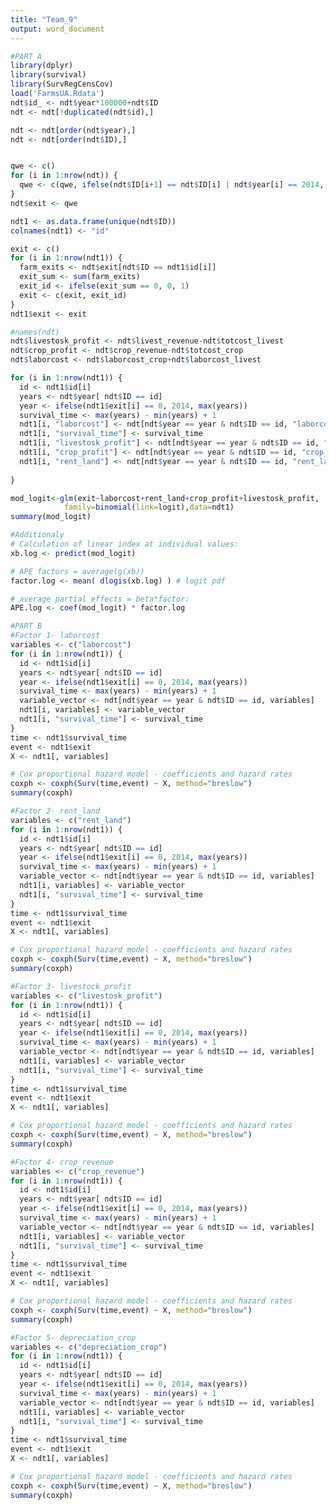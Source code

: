 ---
title: "Team_9"
output: word_document
---


```{r }
#PART A
library(dplyr)
library(survival)
library(SurvRegCensCov) 
load('FarmsUA.Rdata')
ndt$id_ <- ndt$year*100000+ndt$ID
ndt <- ndt[!duplicated(ndt$id),]

ndt <- ndt[order(ndt$year),]
ndt <- ndt[order(ndt$ID),]


qwe <- c()
for (i in 1:nrow(ndt)) {
  qwe <- c(qwe, ifelse(ndt$ID[i+1] == ndt$ID[i] | ndt$year[i] == 2014, 0, 1))
}
ndt$exit <- qwe

ndt1 <- as.data.frame(unique(ndt$ID))
colnames(ndt1) <- "id"

exit <- c()
for (i in 1:nrow(ndt1)) {
  farm_exits <- ndt$exit[ndt$ID == ndt1$id[i]]
  exit_sum <- sum(farm_exits)
  exit_id <- ifelse(exit_sum == 0, 0, 1)
  exit <- c(exit, exit_id)
}
ndt1$exit <- exit

#names(ndt)
ndt$livestosk_profit <- ndt$livest_revenue-ndt$totcost_livest
ndt$crop_profit <- ndt$crop_revenue-ndt$totcost_crop
ndt$laborcost <- ndt$laborcost_crop+ndt$laborcost_livest

for (i in 1:nrow(ndt1)) {
  id <- ndt1$id[i]
  years <- ndt$year[ ndt$ID == id]
  year <- ifelse(ndt1$exit[i] == 0, 2014, max(years))
  survival_time <- max(years) - min(years) + 1
  ndt1[i, "laborcost"] <- ndt[ndt$year == year & ndt$ID == id, "laborcost"]
  ndt1[i, "survival_time"] <- survival_time
  ndt1[i, "livestosk_profit"] <- ndt[ndt$year == year & ndt$ID == id, "livestosk_profit"]
  ndt1[i, "crop_profit"] <- ndt[ndt$year == year & ndt$ID == id, "crop_profit"]
  ndt1[i, "rent_land"] <- ndt[ndt$year == year & ndt$ID == id, "rent_land"]
  
}

mod_logit<-glm(exit~laborcost+rent_land+crop_profit+livestosk_profit,
            family=binomial(link=logit),data=ndt1)
summary(mod_logit)

#Additionaly
# Calculation of linear index at individual values:
xb.log <- predict(mod_logit)

# APE factors = average(g(xb))
factor.log <- mean( dlogis(xb.log) ) # logit pdf

# average partial effects = beta*factor:
APE.log <- coef(mod_logit) * factor.log
```
```{r}
#PART B
#Factor 1- laborcost
variables <- c("laborcost")
for (i in 1:nrow(ndt1)) {
  id <- ndt1$id[i]
  years <- ndt$year[ ndt$ID == id]
  year <- ifelse(ndt1$exit[i] == 0, 2014, max(years))
  survival_time <- max(years) - min(years) + 1
  variable_vector <- ndt[ndt$year == year & ndt$ID == id, variables]
  ndt1[i, variables] <- variable_vector
  ndt1[i, "survival_time"] <- survival_time
}
time <- ndt1$survival_time
event <- ndt1$exit
X <- ndt1[, variables]

# Cox proportional hazard model - coefficients and hazard rates
coxph <- coxph(Surv(time,event) ~ X, method="breslow")
summary(coxph)

```
```{r}
#Factor 2- rent_land
variables <- c("rent_land")
for (i in 1:nrow(ndt1)) {
  id <- ndt1$id[i]
  years <- ndt$year[ ndt$ID == id]
  year <- ifelse(ndt1$exit[i] == 0, 2014, max(years))
  survival_time <- max(years) - min(years) + 1
  variable_vector <- ndt[ndt$year == year & ndt$ID == id, variables]
  ndt1[i, variables] <- variable_vector
  ndt1[i, "survival_time"] <- survival_time
}
time <- ndt1$survival_time
event <- ndt1$exit
X <- ndt1[, variables]

# Cox proportional hazard model - coefficients and hazard rates
coxph <- coxph(Surv(time,event) ~ X, method="breslow")
summary(coxph)
```
```{r}
#Factor 3- livestock_profit
variables <- c("livestosk_profit")
for (i in 1:nrow(ndt1)) {
  id <- ndt1$id[i]
  years <- ndt$year[ ndt$ID == id]
  year <- ifelse(ndt1$exit[i] == 0, 2014, max(years))
  survival_time <- max(years) - min(years) + 1
  variable_vector <- ndt[ndt$year == year & ndt$ID == id, variables]
  ndt1[i, variables] <- variable_vector
  ndt1[i, "survival_time"] <- survival_time
}
time <- ndt1$survival_time
event <- ndt1$exit
X <- ndt1[, variables]

# Cox proportional hazard model - coefficients and hazard rates
coxph <- coxph(Surv(time,event) ~ X, method="breslow")
summary(coxph)

```
```{r}
#Factor 4- crop_revenue
variables <- c("crop_revenue")
for (i in 1:nrow(ndt1)) {
  id <- ndt1$id[i]
  years <- ndt$year[ ndt$ID == id]
  year <- ifelse(ndt1$exit[i] == 0, 2014, max(years))
  survival_time <- max(years) - min(years) + 1
  variable_vector <- ndt[ndt$year == year & ndt$ID == id, variables]
  ndt1[i, variables] <- variable_vector
  ndt1[i, "survival_time"] <- survival_time
}
time <- ndt1$survival_time
event <- ndt1$exit
X <- ndt1[, variables]

# Cox proportional hazard model - coefficients and hazard rates
coxph <- coxph(Surv(time,event) ~ X, method="breslow")
summary(coxph)

```
```{r}
#Factor 5- depreciation_crop
variables <- c("depreciation_crop")
for (i in 1:nrow(ndt1)) {
  id <- ndt1$id[i]
  years <- ndt$year[ ndt$ID == id]
  year <- ifelse(ndt1$exit[i] == 0, 2014, max(years))
  survival_time <- max(years) - min(years) + 1
  variable_vector <- ndt[ndt$year == year & ndt$ID == id, variables]
  ndt1[i, variables] <- variable_vector
  ndt1[i, "survival_time"] <- survival_time
}
time <- ndt1$survival_time
event <- ndt1$exit
X <- ndt1[, variables]

# Cox proportional hazard model - coefficients and hazard rates
coxph <- coxph(Surv(time,event) ~ X, method="breslow")
summary(coxph)

```





